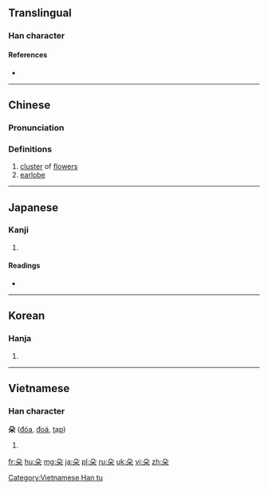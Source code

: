 {{also|朶}}
==Translingual==

===Han character===
{{Han char|rn=75|rad=木|as=02|sn=6|four=1790<sub>4</sub>|canj=竹弓木 (HND)|ids=⿱[[几]][[木]]}}

====References====
* {{Han ref|kx=0510.050|dkj=14429|dj=0894.050|hdz=21155.050|uh=6735|ud=26421|bh=A6B7|bd=42679}}

----

==Chinese==
{{zh-forms}}

===Pronunciation===
{{zh-pron
|m=duǒ
|c=do2,doe2
|mc=y
|oc=y
|ma=
|cat=n
}}

===Definitions===
# [[cluster]] of [[flower]]s
# [[earlobe]]

----

==Japanese==

===Kanji===
{{ja-kanji|grade=|rs=木02}}

# {{defn|lang=ja|sort=木02}}

====Readings====
* {{ja-readings|on=[[だ]] (da), [[た]] (ta)|kun=[[えだ]] (eda)}}

----

==Korean==

===Hanja===
{{ko-hanja|hangeul=타|eumhun=|rv=ta|mr=t'a|y=tha}}

# {{defn|lang=ko|sort=木02}}

----

==Vietnamese==

===Han character===
'''朵''' ([[đóa]], [[đoá]], [[tạp]])

# {{defn|lang=vi}}

[[Category:Vietnamese Han tu]]

[[fr:朵]]
[[hu:朵]]
[[mg:朵]]
[[ja:朵]]
[[pl:朵]]
[[ru:朵]]
[[uk:朵]]
[[vi:朵]]
[[zh:朵]]